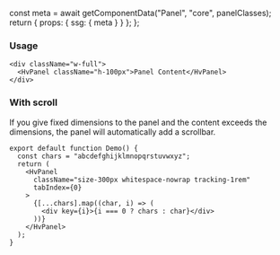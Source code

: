 

  const meta = await getComponentData("Panel", "core", panelClasses);
  return { props: { ssg: { meta } } };
};

<Description />

<Page>

### Usage

```tsx live
<div className="w-full">
  <HvPanel className="h-100px">Panel Content</HvPanel>
</div>
```

### With scroll

If you give fixed dimensions to the panel and the content exceeds the dimensions, the panel will automatically add a scrollbar.

```tsx live
export default function Demo() {
  const chars = "abcdefghijklmnopqrstuvwxyz";
  return (
    <HvPanel
      className="size-300px whitespace-nowrap tracking-1rem"
      tabIndex={0}
    >
      {[...chars].map((char, i) => (
        <div key={i}>{i === 0 ? chars : char}</div>
      ))}
    </HvPanel>
  );
}
```

</Page>
